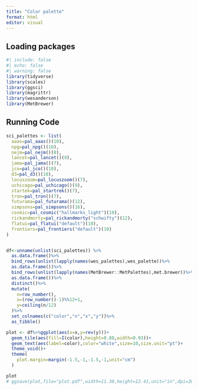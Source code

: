 ```yaml
---
title: "Color palette"
format: html
editor: visual
---
```


## Loading packages

```r
#| include: false
#| echo: false
#| warning: false
library(tidyverse)
library(scales)
library(ggsci)
library(magrittr)
library(wesanderson)
library(MetBrewer)
```

## Running Code

```r
sci_palettes <- list(
  aaas=pal_aaas()(10),
  npg=pal_npg()(10),
  nejm=pal_nejm()(8),
  lancet=pal_lancet()(9),
  jama=pal_jama()(7),
  jco=pal_jco()(10),
  d3=pal_d3()(10),
  locuszoom=pal_locuszoom()(7),
  uchicago=pal_uchicago()(9),
  startek=pal_startrek()(7),
  tron=pal_tron()(7),
  futurama=pal_futurama()(12),
  simpsons=pal_simpsons()(16),
  cosmic=pal_cosmic("hallmarks_light")(10),
  rickandmorty=pal_rickandmorty("schwifty")(12),
  flatui=pal_flatui("default")(10),
  frontiers=pal_frontiers("default")(10)
)


df<-unname(unlist(sci_palettes)) %>% 
  as.data.frame()%>%
  bind_rows(unlist(lapply(names(wes_palettes),wes_palette))%>%
  as.data.frame())%>%
  bind_rows(unlist(lapply(names(MetBrewer::MetPalettes),met.brewer))%>%
  as.data.frame())%>%
  distinct()%>%
  mutate(
    n=row_number(),
    x=(row_number()-1)%%12+1,
    y=ceiling(n/12)
  )%>%
  set_colnames(c("color","n","x","y"))%>%
  as_tibble()

plot <- df%>%ggplot(aes(x=x,y=rev(y)))+
  geom_tile(aes(fill=I(color),height=0.88,width=0.93))+
  geom_text(aes(label=color),color="white",size=10,size.unit="pt")+
  theme_void()+
  theme(
    plot.margin=margin(-1.5,-1,-1.5,-1,unit="cm")
  )

plot
# ggsave(plot,file="plot.pdf",width=11.30,height=12.41,unit="in",dpi=300)
```

